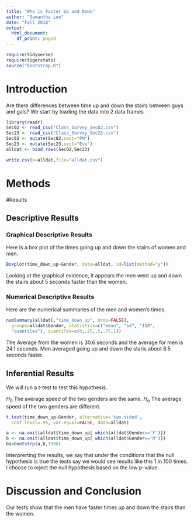 ```yaml
---
title: "Who is Faster Up and Down"
author: "Samantha Lee"
date: "Fall 2018"
output:
  html_document:
    df_print: paged
---
```


```r
require(tidyverse)
require(tigerstats)
source("bootstrap.R")
```

# Introduction

<!--In this section you explain what you are trying to show.  Where did the data come from?  What is the research or other question you are trying to answer?!-->
  
Are there differences between time up and down the stairs between guys and gals?
We start by loading the data into 2 data frames

```r
library(readr)
Sec02 <- read_csv("Class_Survey_Sec02.csv")
Sec23 <- read_csv("Class_Survey_Sec23.csv")
Sec02 <- mutate(Sec02,sect="PM")
Sec23 <- mutate(Sec23,sect="Eve")
alldat <- bind_rows(Sec02,Sec23)
```

```r
write.csv(x=alldat,file="alldat.csv")
```


# Methods

<!--Decide on your methods:  use "variable analysis" or other appropriate descriptors.  Make sure to choose at least one graphical method and at least one numerical method.!-->

#Results

<!--Divide this section into two sub-sections:  One for your descriptive  results and one for your inferential results.!-->

## Descriptive Results

### Graphical Descriptive Results

<!--Graphical results here.  Make sure to show your code.  Provide appropriate labels for axes, giving units if possible, and provide a good title for the graph, too.  Use the graphical results to describe the patterns if any that exist in the data as focused toward the research question!-->


Here is a box plot of the times going up and down the stairs of women and men.

```r
Boxplot(time_down_up~Gender, data=alldat, id=list(method="y"))
```


Looking at the graphical evidence, it appears the men went up and down the stairs about 5 seconds faster than the women.

### Numerical Descriptive Results

<!--Numerical results go here. Use the numerical results to describe the patterns if any that exist in the data as focused toward the research question!-->

Here are the numerical summaries of the men and women's times.

```r
numSummary(alldat[,"time_down_up", drop=FALSE], 
  groups=alldat$Gender, statistics=c("mean", "sd", "IQR", 
  "quantiles"), quantiles=c(0,.25,.5,.75,1))
```


The Average from the women is 30.6 seconds and the average for men is 24.1 seconds. Men averaged going up and down the staris about 6.5 seconds faster.


## Inferential Results

<!--State hypothesis clearly.  Make sure your discussion of the inferential test covers all the aspects that the test output produces, such as test statistic, p-value etc.  Make a decision about the null hypothesis, explain the assumptions on which the selected test/procedure was based, and why the chosen procedure satisfys the assumptions and is appropriate to answer the research question!-->


We will run a t-test to test this hypothesis.

$H_0$ The average speed of the two genders are the same.
$H_a$ The average speed of the two genders are different.

```r
t.test(time_down_up~Gender, alternative='two.sided', 
  conf.level=.95, var.equal=FALSE, data=alldat)
```

```r
a <- na.omit(alldat$time_down_up[ which(alldat$Gender=='F')])
b <- na.omit(alldat$time_down_up[ which(alldat$Gender=='M')])
bs=bootstrp(a,b,1000)
```



Interprerting the results, we say that under the conditions that the null hypothesis is true the tests say we would see results like this 1 in 100 times.  I choose to reject the null hypothesis based on the low p-value.


# Discussion and Conclusion

<!--Discussion and conclusion here.  If you found a relationship be sure to consider whether the relationship occurs because one of the variavbles causes the other, or whether they perhasps are related for some other reason.  Watch the chapter 6 videos from the GeorgeTown videos collection.!-->
Our tests show that the men have faster times up and down the stairs than the women.